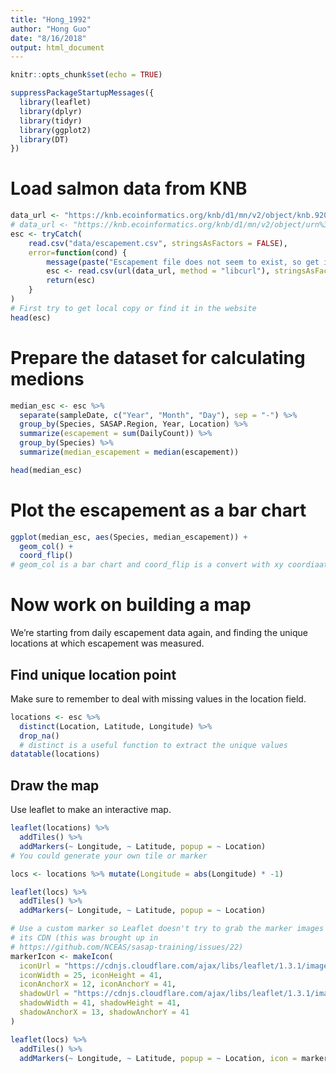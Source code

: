 ```yaml
---
title: "Hong_1992"
author: "Hong Guo"
date: "8/16/2018"
output: html_document
---
```


```r
knitr::opts_chunk$set(echo = TRUE)
```

```r
suppressPackageStartupMessages({
  library(leaflet)
  library(dplyr)
  library(tidyr)
  library(ggplot2)
  library(DT)
})
```

# Load salmon data from KNB

```r
data_url <- "https://knb.ecoinformatics.org/knb/d1/mn/v2/object/knb.92020.1"
# data_url <- "https://knb.ecoinformatics.org/knb/d1/mn/v2/object/urn%3Auuid%3Af119a05b-bbe7-4aea-93c6-85434dcb1c5e"
esc <- tryCatch(
    read.csv("data/escapement.csv", stringsAsFactors = FALSE),
    error=function(cond) {
        message(paste("Escapement file does not seem to exist, so get it from the KNB."))
        esc <- read.csv(url(data_url, method = "libcurl"), stringsAsFactors = FALSE)
        return(esc)
    }
)
# First try to get local copy or find it in the website
head(esc)
```
# Prepare the dataset for calculating medions

```r
median_esc <- esc %>% 
  separate(sampleDate, c("Year", "Month", "Day"), sep = "-") %>% 
  group_by(Species, SASAP.Region, Year, Location) %>% 
  summarize(escapement = sum(DailyCount)) %>% 
  group_by(Species) %>% 
  summarize(median_escapement = median(escapement))

head(median_esc)
```

# Plot the escapement as a bar chart

```r
ggplot(median_esc, aes(Species, median_escapement)) +
  geom_col() +
  coord_flip() 
# geom_col is a bar chart and coord_flip is a convert with xy coordiaate
```
# Now work on building a map

We're starting from daily escapement data again, and finding the unique locations at which escapement was measured.

## Find unique location point 

Make sure to remember to deal with missing values in the location field.

```r
locations <- esc %>% 
  distinct(Location, Latitude, Longitude) %>% 
  drop_na()
  # distinct is a useful function to extract the unique values
datatable(locations)
```

## Draw the map

Use leaflet to make an interactive map.

```r
leaflet(locations) %>% 
  addTiles() %>% 
  addMarkers(~ Longitude, ~ Latitude, popup = ~ Location)
# You could generate your own tile or marker
```

```r
locs <- locations %>% mutate(Longitude = abs(Longitude) * -1)

leaflet(locs) %>% 
  addTiles() %>% 
  addMarkers(~ Longitude, ~ Latitude, popup = ~ Location)
```

```r
# Use a custom marker so Leaflet doesn't try to grab the marker images from 
# its CDN (this was brought up in 
# https://github.com/NCEAS/sasap-training/issues/22)
markerIcon <- makeIcon(
  iconUrl = "https://cdnjs.cloudflare.com/ajax/libs/leaflet/1.3.1/images/marker-icon.png",
  iconWidth = 25, iconHeight = 41,
  iconAnchorX = 12, iconAnchorY = 41,
  shadowUrl = "https://cdnjs.cloudflare.com/ajax/libs/leaflet/1.3.1/images/marker-shadow.png",
  shadowWidth = 41, shadowHeight = 41,
  shadowAnchorX = 13, shadowAnchorY = 41
)
```

```r
leaflet(locs) %>% 
  addTiles() %>% 
  addMarkers(~ Longitude, ~ Latitude, popup = ~ Location, icon = markerIcon)
```

